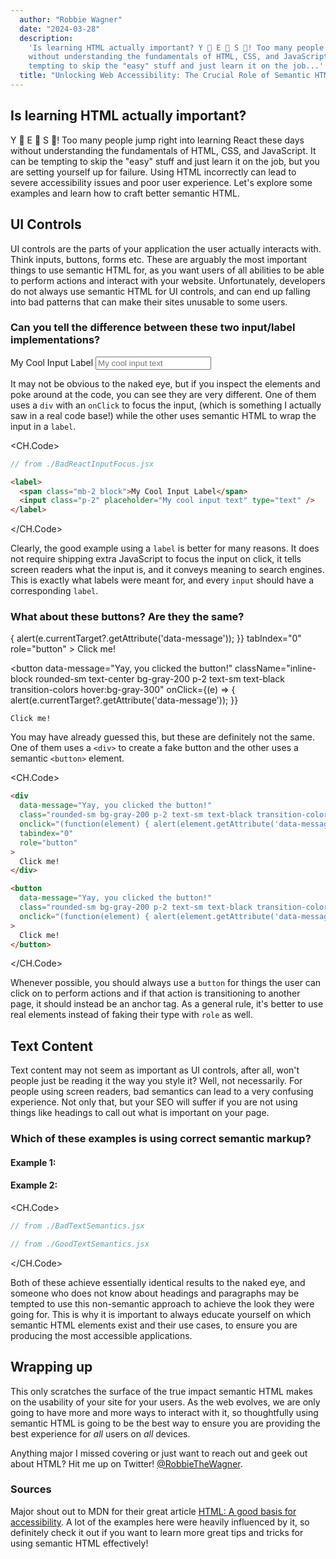 ```yaml
---
  author: "Robbie Wagner"
  date: "2024-03-28"
  description:
    'Is learning HTML actually important? Y 👏 E 👏 S 👏! Too many people jump right into learning React these days
    without understanding the fundamentals of HTML, CSS, and JavaScript. It can be
    tempting to skip the "easy" stuff and just learn it on the job...'
  title: "Unlocking Web Accessibility: The Crucial Role of Semantic HTML in Inclusive Design"
---
```





## Is learning HTML actually important?

Y 👏 E 👏 S 👏! Too many people jump right into learning React these days
without understanding the fundamentals of HTML, CSS, and JavaScript. It can be
tempting to skip the "easy" stuff and just learn it on the job, but you are
setting yourself up for failure. Using HTML incorrectly can lead to severe
accessibility issues and poor user experience. Let's explore some examples and
learn how to craft better semantic HTML.

## UI Controls

UI controls are the parts of your application the user actually interacts with.
Think inputs, buttons, forms etc. These are arguably the most important things
to use semantic HTML for, as you want users of all abilities to be able to
perform actions and interact with your website. Unfortunately, developers do not
always use semantic HTML for UI controls, and can end up falling into bad
patterns that can make their sites unusable to some users.

### Can you tell the difference between these two input/label implementations?

<div className="not-prose mb-4 py-4 grid grid-cols-1 gap-4 lg:grid-cols-2">
  <div>
    <BadReactInputFocus />
  </div>

  <div>
    <label>
      <span className="mb-2 block">My Cool Input Label</span>
      <input className="border p-2" placeholder="My cool input text" type="text"/>
    </label>
  </div>
</div>

It may not be obvious to the naked eye, but if you inspect the elements and poke
around at the code, you can see they are very different. One of them uses a
`div` with an `onClick` to focus the input, (which is something I actually saw
in a real code base!) while the other uses semantic HTML to wrap the input in a
`label`.

<CH.Code>
```jsx BadReactInputFocus.jsx
// from ./BadReactInputFocus.jsx
```

```html accessible-html-input.html
<label>
  <span class="mb-2 block">My Cool Input Label</span>
  <input class="p-2" placeholder="My cool input text" type="text" />
</label>
```

</CH.Code>

Clearly, the good example using a `label` is better for many reasons. It does
not require shipping extra JavaScript to focus the input on click, it tells
screen readers what the input is, and it conveys meaning to search engines. This
is exactly what labels were meant for, and every `input` should have a
corresponding `label`.

### What about these buttons? Are they the same?

<div className="not-prose mb-4 py-4 grid grid-cols-1 gap-8 lg:grid-cols-2">
  <div
    data-message="Yay, you clicked the button!"
    className="inline-block text-center rounded-sm bg-gray-200 p-2 text-sm text-black transition-colors hover:bg-gray-300"
    onClick={(e) => {
      alert(e.currentTarget?.getAttribute('data-message'));
    }}
    tabIndex="0"
    role="button"
  >
    Click me!
  </div>

  <button
    data-message="Yay, you clicked the button!"
    className="inline-block rounded-sm text-center bg-gray-200 p-2 text-sm text-black transition-colors hover:bg-gray-300"
    onClick={(e) => {
      alert(e.currentTarget?.getAttribute('data-message'));
    }}
  >
    Click me!
  </button>
</div>

You may have already guessed this, but these are definitely not the same. One of
them uses a `<div>` to create a fake button and the other uses a semantic
`<button>` element.

<CH.Code>
```html fake-buttons.html
<div
  data-message="Yay, you clicked the button!"
  class="rounded-sm bg-gray-200 p-2 text-sm text-black transition-colors hover:bg-gray-300"
  onclick="(function(element) { alert(element.getAttribute('data-message')); })(this)"
  tabindex="0"
  role="button"
>
  Click me!
</div>
```

```html semantic-buttons.html
<button
  data-message="Yay, you clicked the button!"
  class="rounded-sm bg-gray-200 p-2 text-sm text-black transition-colors hover:bg-gray-300"
  onclick="(function(element) { alert(element.getAttribute('data-message')); })(this)"
>
  Click me!
</button>
```

</CH.Code>

Whenever possible, you should always use a `button` for things the user can
click on to perform actions and if that action is transitioning to another page,
it should instead be an anchor tag. As a general rule, it's better to use real
elements instead of faking their type with `role` as well.

## Text Content

Text content may not seem as important as UI controls, after all, won't people
just be reading it the way you style it? Well, not necessarily. For people using
screen readers, bad semantics can lead to a very confusing experience. Not only
that, but your SEO will suffer if you are not using things like headings to call
out what is important on your page.

### Which of these examples is using correct semantic markup?

<div class="not-prose grid gap-4 lg:grid-cols-2">
  <div>
    <h4 className="font-bold mb-2">Example 1:</h4>
    <BadTextSemantics />
   
  </div>

  <div>
    <h4 className="font-bold mb-2">Example 2:</h4>
    <GoodTextSemantics />
  </div>
</div>

<CH.Code>
```jsx BadTextSemantics.jsx
// from ./BadTextSemantics.jsx
```

```jsx GoodTextSemantics.jsx
// from ./GoodTextSemantics.jsx
```

</CH.Code>

Both of these achieve essentially identical results to the naked eye, and
someone who does not know about headings and paragraphs may be tempted to use
this non-semantic approach to achieve the look they were going for. This is why
it is important to always educate yourself on which semantic HTML elements exist
and their use cases, to ensure you are producing the most accessible
applications.

## Wrapping up

This only scratches the surface of the true impact semantic HTML makes on the
usability of your site for your users. As the web evolves, we are only going to
have more and more ways to interact with it, so thoughtfully using semantic HTML
is going to be the best way to ensure you are providing the best experience for
_all_ users on _all_ devices.

Anything major I missed covering or just want to reach out and geek out about
HTML? Hit me up on Twitter!
[@RobbieTheWagner](https://twitter.com/RobbieTheWagner).

### Sources

Major shout out to MDN for their great article
[HTML: A good basis for accessibility](https://developer.mozilla.org/en-US/docs/Learn/Accessibility/HTML).
A lot of the examples here were heavily influenced by it, so definitely check it
out if you want to learn more great tips and tricks for using semantic HTML
effectively!
